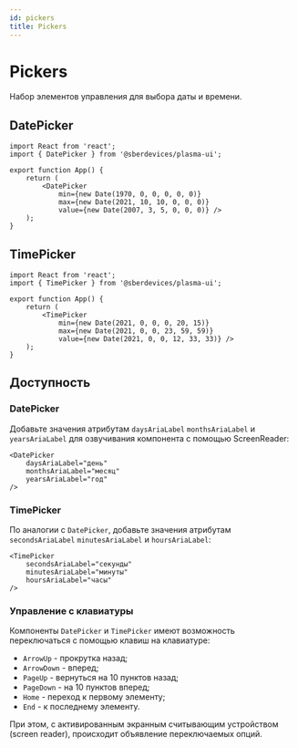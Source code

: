```yaml
---
id: pickers
title: Pickers
---
```



# Pickers
Набор элементов управления для выбора даты и времени.

## DatePicker
<Description name="DatePicker" />
<PropsTable name="DatePicker" />

```tsx live
import React from 'react';
import { DatePicker } from '@sberdevices/plasma-ui';

export function App() {
    return (
        <DatePicker 
            min={new Date(1970, 0, 0, 0, 0, 0)}
            max={new Date(2021, 10, 10, 0, 0, 0)} 
            value={new Date(2007, 3, 5, 0, 0, 0)} />
    );
}
```

## TimePicker
<Description name="TimePicker" />
<PropsTable name="TimePicker" />

```tsx live
import React from 'react';
import { TimePicker } from '@sberdevices/plasma-ui';

export function App() {
    return (
        <TimePicker
            min={new Date(2021, 0, 0, 0, 20, 15)}
            max={new Date(2021, 0, 0, 23, 59, 59)}
            value={new Date(2021, 0, 0, 12, 33, 33)} />
    );
}
```

## Доступность

### DatePicker
Добавьте значения атрибутам `daysAriaLabel` `monthsAriaLabel` и `yearsAriaLabel`
для озвучивания компонента с помощью ScreenReader:

```tsx
<DatePicker
    daysAriaLabel="день"
    monthsAriaLabel="месяц"
    yearsAriaLabel="год"
/>
```

### TimePicker
По аналогии с `DatePicker`, добавьте значения атрибутам `secondsAriaLabel` `minutesAriaLabel` и `hoursAriaLabel`:

```tsx
<TimePicker
    secondsAriaLabel="секунды"
    minutesAriaLabel="минуты"
    hoursAriaLabel="часы"
/>
```

### Управление с клавиатуры
Компоненты `DatePicker` и `TimePicker` имеют возможность
переключаться с помощью клавиш на клавиатуре:

* `ArrowUp` - прокрутка назад;
* `ArrowDown` - вперед;
* `PageUp` - вернуться на 10 пунктов назад;
* `PageDown` - на 10 пунктов вперед;
* `Home` - переход к первому элементу;
* `End` - к последнему элементу.

При этом, с активированным экранным считывающим устройством (screen reader),
происходит объявление переключаемых опций.
